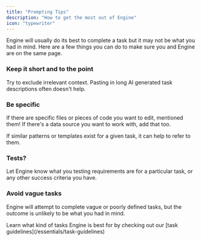 ```yaml
---
title: "Prompting Tips"
description: "How to get the most out of Engine"
icon: "typewriter"
---
```


Engine will usually do its best to complete a task but it may not be what you had in mind. Here are a few things you can do to make sure you and Engine are on the same page.

### <Icon icon="calendar-lines-pen" size={23} /> **Keep it short and to the point**

Try to exclude irrelevant context. Pasting in long AI generated task descriptions often doesn't help.

### <Icon icon="arrow-down-left" size={23} /> **Be specific**

If there are specific files or pieces of code you want to edit, mentioned them\! If there's a data source you want to work with, add that too.

If similar patterns or templates exist for a given task, it can help to refer to them.

### <Icon icon="file-waveform" size={23} /> **Tests?**

Let Engine know what you testing requirements are for a particular task, or any other success criteria you have.

### <Icon icon="question" size={23} /> **Avoid vague tasks**

Engine will attempt to complete vague or poorly defined tasks, but the outcome is unlikely to be what you had in mind.

<Note>
  Learn what kind of tasks Engine is best for by checking out our [task guidelines](/essentials/task-guidelines)
</Note>